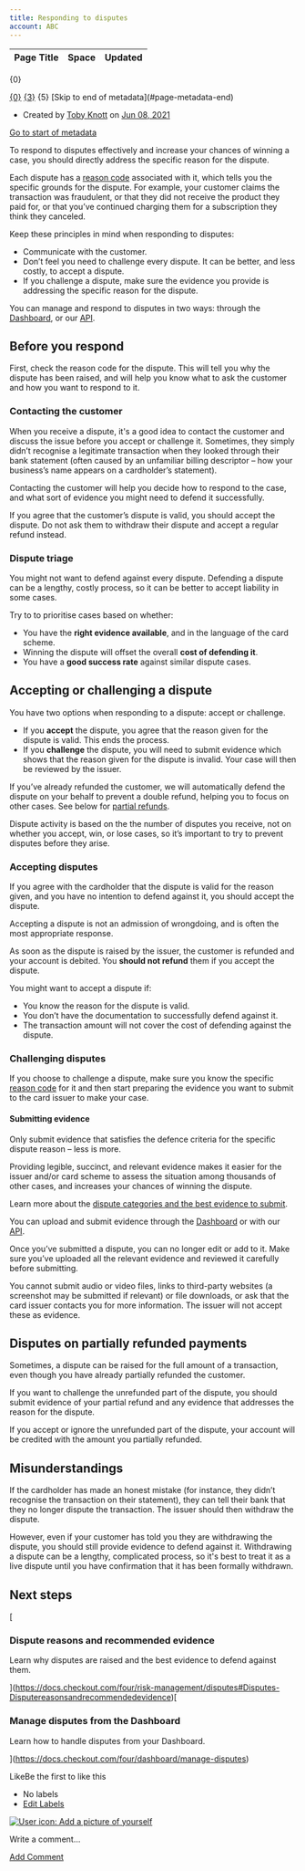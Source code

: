 ```yaml
---
title: Responding to disputes
account: ABC
---
```


<table class="aui"> <thead> <tr class="header"> <th class="search-result-title">Page Title</th> <th class="search-result-space">Space</th> <th class="search-result-date">Updated</th> </tr> </thead> </table> <p class="search-result-count">{0}</p> <tr class="search-result"> <td class="search-result-title"><a href="{1}" class="content-type-{2}"><span>{0}</span></a></td> <td class="search-result-space"><a class="space" href="/display/{4}/" title="{3}">{3}</a></td> <td class="search-result-date"><span class="date" title="{6}">{5}</span></td> </tr> [Skip to end of metadata](#page-metadata-end)

*   Created by [Toby Knott](    /display/~toby.knott
    ) on [Jun 08, 2021](/pages/viewpreviousversions.action?pageId=25526750 "Show changes")

[Go to start of metadata](#page-metadata-start)

To respond to disputes effectively and increase your chances of winning a case, you should directly address the specific reason for the dispute.

Each dispute has a [reason code](/display/x/Chargeback+codes) associated with it, which tells you the specific grounds for the dispute. For example, your customer claims the transaction was fraudulent, or that they did not receive the product they paid for, or that you’ve continued charging them for a subscription they think they canceled.

Keep these principles in mind when responding to disputes:

*   Communicate with the customer.
*   Don’t feel you need to challenge every dispute. It can be better, and less costly, to accept a dispute.
*   If you challenge a dispute, make sure the evidence you provide is addressing the specific reason for the dispute.

You can manage and respond to disputes in two ways: through the [Dashboard](/display/x/Manage+disputes), or our [API](/display/x/Disputes+API).

Before you respond
------------------

First, check the reason code for the dispute. This will tell you why the dispute has been raised, and will help you know what to ask the customer and how you want to respond to it.

### Contacting the customer

When you receive a dispute, it's a good idea to contact the customer and discuss the issue before you accept or challenge it. Sometimes, they simply didn’t recognise a legitimate transaction when they looked through their bank statement (often caused by an unfamiliar billing descriptor – how your business’s name appears on a cardholder’s statement).

Contacting the customer will help you decide how to respond to the case, and what sort of evidence you might need to defend it successfully.

If you agree that the customer’s dispute is valid, you should accept the dispute. Do not ask them to withdraw their dispute and accept a regular refund instead.

### Dispute triage

You might not want to defend against every dispute. Defending a dispute can be a lengthy, costly process, so it can be better to accept liability in some cases.

Try to to prioritise cases based on whether:

*   You have the **right evidence available**, and in the language of the card scheme.
*   Winning the dispute will offset the overall **cost of defending it**.
*   You have a **good success rate** against similar dispute cases.

Accepting or challenging a dispute
----------------------------------

You have two options when responding to a dispute: accept or challenge.

*   If you **accept** the dispute, you agree that the reason given for the dispute is valid. This ends the process.
*   If you **challenge** the dispute, you will need to submit evidence which shows that the reason given for the dispute is invalid. Your case will then be reviewed by the issuer.

If you’ve already refunded the customer, we will automatically defend the dispute on your behalf to prevent a double refund, helping you to focus on other cases. See below for [partial refunds](#Respondingtodisputes-partialrefunds).

Dispute activity is based on the the number of disputes you receive, not on whether you accept, win, or lose cases, so it’s important to try to prevent disputes before they arise.

### Accepting disputes

If you agree with the cardholder that the dispute is valid for the reason given, and you have no intention to defend against it, you should accept the dispute.

Accepting a dispute is not an admission of wrongdoing, and is often the most appropriate response.

As soon as the dispute is raised by the issuer, the customer is refunded and your account is debited. You **should not refund** them if you accept the dispute.

You might want to accept a dispute if:

*   You know the reason for the dispute is valid.
*   You don’t have the documentation to successfully defend against it.
*   The transaction amount will not cover the cost of defending against the dispute.

### Challenging disputes

If you choose to challenge a dispute, make sure you know the specific [reason code](/display/x/Chargeback+codes) for it and then start preparing the evidence you want to submit to the card issuer to make your case.

#### Submitting evidence

Only submit evidence that satisfies the defence criteria for the specific dispute reason – less is more.

Providing legible, succinct, and relevant evidence makes it easier for the issuer and/or card scheme to assess the situation among thousands of other cases, and increases your chances of winning the dispute.

Learn more about the [dispute categories and the best evidence to submit](https://docs.checkout.com/four/risk-management/disputes#Disputes-Disputereasonsandrecommendedevidence).

You can upload and submit evidence through the [Dashboard](/display/x/Manage+disputes) or with our [API](/display/x/Disputes+API).

Once you’ve submitted a dispute, you can no longer edit or add to it. Make sure you’ve uploaded all the relevant evidence and reviewed it carefully before submitting.

You cannot submit audio or video files, links to third-party websites (a screenshot may be submitted if relevant) or file downloads, or ask that the card issuer contacts you for more information. The issuer will not accept these as evidence.

Disputes on partially refunded payments 
----------------------------------------

Sometimes, a dispute can be raised for the full amount of a transaction, even though you have already partially refunded the customer.

If you want to challenge the unrefunded part of the dispute, you should submit evidence of your partial refund and any evidence that addresses the reason for the dispute.

If you accept or ignore the unrefunded part of the dispute, your account will be credited with the amount you partially refunded.

Misunderstandings
-----------------

If the cardholder has made an honest mistake (for instance, they didn’t recognise the transaction on their statement), they can tell their bank that they no longer dispute the transaction. The issuer should then withdraw the dispute.

However, even if your customer has told you they are withdrawing the dispute, you should still provide evidence to defend against it. Withdrawing a dispute can be a lengthy, complicated process, so it's best to treat it as a live dispute until you have confirmation that it has been formally withdrawn.

Next steps
----------

[

### Dispute reasons and recommended evidence

Learn why disputes are raised and the best evidence to defend against them.





](https://docs.checkout.com/four/risk-management/disputes#Disputes-Disputereasonsandrecommendedevidence)[

### Manage disputes from the Dashboard

Learn how to handle disputes from your Dashboard.





](https://docs.checkout.com/four/dashboard/manage-disputes)

LikeBe the first to like this

*   No labels
*   [Edit Labels](# "Edit Labels (Type 'l')")

[![User icon: Add a picture of yourself](/s/en_GB/7901/abf7b35644d5a5d1d7e4b0969a83e8eb2b569fb5/_/images/icons/profilepics/add_profile_pic.svg)](/users/profile/editmyprofilepicture.action)

Write a comment…

[Add Comment](/display/x/Responding+to+disputes?showComments=true&showCommentArea=true#addcomment)